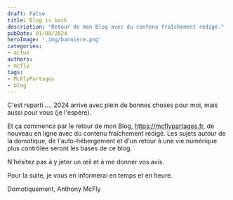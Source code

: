 ```yaml
---
draft: False
title: Blog is back
description: "Retour de mon Blog avec du contenu fraîchement rédigé."
pubDate: 01/08/2024
heroImage: '.img/banniere.png'
categories: 
- actus
authors: 
- mcfly
tags:
- McFlyPartages
- blog
---
```


C'est reparti …, 2024 arrive avec plein de bonnes choses pour moi, mais aussi pour vous (je l'espère).

Et ça commence par le retour de mon Blog, https://mcflypartages.fr, de nouveau en ligne avec du contenu fraîchement rédigé. Les sujets autour de la domotique, de l'auto-hébergement et d'un retour à une vie numérique plus contrôlée seront les bases de ce blog.

N'hésitez pas à y jeter un œil et à me donner vos avis.

Pour la suite, je vous en informerai en temps et en heure.

Domotiquement, Anthony McFly